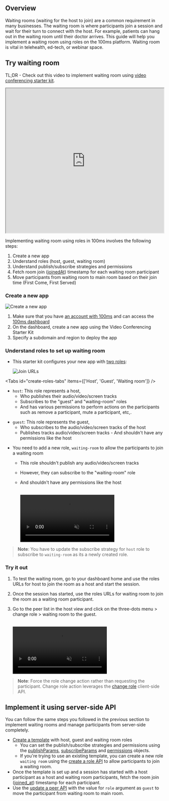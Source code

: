 ## Overview

Waiting rooms (waiting for the host to join) are a common requirement in many businesses. The waiting room is where participants join a session and wait for their turn to connect with the host. For example, patients can hang out in the waiting room until their doctor arrives. This guide will help you implement a waiting room using roles on the 100ms platform. Waiting room is vital in telehealth, ed-tech, or webinar space.

## Try waiting room

TL;DR - Check out this video to implement waiting room using [video conferencing starter kit](https://www.100ms.live/examples/video-conferencing-starter-kit).

<iframe
    src="https://www.loom.com/embed/116eec8afbbe42918437631658191692"
    webkitallowfullscreen
    mozallowfullscreen
    allowfullscreen
    allow="fullscreen;"
    width="100%"
    height="460"></iframe>
<br />

Implementing waiting room using roles in 100ms involves the following steps:

1. Create a new app
2. Understand roles (host, guest, waiting room)
3. Understand publish/subscribe strategies and permissions
4. Fetch room join ([joinedAt](/api-reference/javascript/v2/interfaces/HMSPeer#joinedat)) timestamp for each waiting room participant
5. Move participants from waiting room to main room based on their join time (First Come, First Served)

<StepsContainer id="implement-waiting-room">

### Create a new app

![Create a new app](/guides/waiting-room/video-conf.png)

1. Make sure that you have [an account with 100ms](https://dashboard.100ms.live/register) and can access the [100ms dashboard](https://dashboard.100ms.live/)
2. On the dashboard, create a new app using the Video Conferencing Starter Kit
3. Specify a subdomain and region to deploy the app

### Understand roles to set up waiting room

-   This starter kit configures your new app with [two roles](/concepts/v2/concepts/templates-and-roles/overview#roles):

    ![Join URLs](/guides/waiting-room/join-url-waiting.png)

<Tabs id="create-roles-tabs" items={['Host', 'Guest', 'Waiting room']} />

<Tab id="create-roles-tabs-0">

-   `host`: This role represents a host,
    -   Who publishes their audio/video/screen tracks
    -   Subscribes to the "guest" and "waiting-room" roles
    -   And has various permissions to perform actions on the participants such as remove a participant, mute a participant, etc,.

</Tab>

<Tab id="create-roles-tabs-1">

-   `guest`: This role represents the guest,
    -   Who subscribes to the audio/video/screen tracks of the host
    -   Publishes tracks audio/video/screen tracks - And shouldn't have any permissions like the host

</Tab>

<Tab id="create-roles-tabs-2">

-   You need to add a new role, `waiting-room` to allow the participants to join a waiting room

    -   This role shouldn't publish any audio/video/screen tracks
    -   However, they can subscribe to the "waiting-room" role
    -   And shouldn't have any permissions like the host

        <br />
        <video loop="true" autoplay="autoplay" controls="controls" id="vid" muted>
            <source src="/guides/waiting-room/waiting-room.mp4" type="video/mp4" />
        </video>
        <br />

> **Note**: You have to update the subscribe strategy for `host` role to subscribe to `waiting-room` as its a newly created role.

</Tab>

### Try it out

1. To test the waiting room, go to your dashboard home and use the roles URLs for host to join the room as a host and start the session.
2. Once the session has started, use the roles URLs for waiting room to join the room as a waiting room participant.
3. Go to the peer list in the host view and click on the three-dots menu > change role > waiting room to the guest.

    <br />
    <video loop="true" autoplay="autoplay" controls="controls" id="vid" muted>
        <source src="/guides/waiting-room/move-participant.mp4" type="video/mp4" />
    </video>

> **Note**: Force the role change action rather than requesting the participant. Change role action leverages the [change role](/javascript/v2/how--to-guides/control-remote-peers/change-role) client-side API.

</StepsContainer>

## Implement it using server-side API

You can follow the same steps you followed in the previous section to implement waiting rooms and manage participants from server-side completely.

-   [Create a template](/server-side/v2/policy/create-template-via-api) with host, guest and waiting room roles
    -   You can set the publish/subscribe strategies and permissions using the [publishParams](/server-side/v2/policy/create-template-via-api#publishparams-object), [subscribeParams](/server-side/v2/policy/create-template-via-api#subscribeparams-object) and [permissions](/server-side/v2/policy/create-template-via-api#permissions-object) objects.
    -   If you're trying to use an existing template, you can create a new role `waiting room` using the [create a role API](/server-side/v2/policy/create-update-role) to allow participants to join a waiting room.
-   Once the template is set up and a session has started with a host participant as a host and waiting room participants, fetch the room join ([joined_at](/server-side/v2/active-rooms/list-peers)) timestamp for each participant.
-   Use the [update a peer API](/server-side/v2/active-rooms/update-a-peer) with the value for `role` argument as `guest` to move the participant from waiting room to main room.
